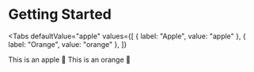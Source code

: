 # Getting Started

<Tabs
  defaultValue="apple"
  values={[
    { label: "Apple", value: "apple" },
    { label: "Orange", value: "orange" },
  ]}
>
  <TabItem value="apple">This is an apple 🍎</TabItem>
  <TabItem value="orange">This is an orange 🍊</TabItem>
</Tabs>
